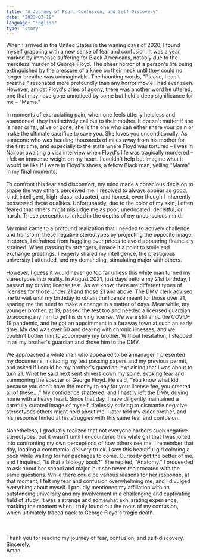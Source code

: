 ```yaml
---
title: "A Journey of Fear, Confusion, and Self-Discovery"
date: "2023-03-19"
language: "English"
type: "story"
---
```


When I arrived in the United States in the waning days of 2020, I found myself grappling with a new sense of fear and confusion. It was a year marked by immense suffering for Black Americans, notably due to the merciless murder of George Floyd. The sheer horror of a person's life being extinguished by the pressure of a knee on their neck until they could no longer breathe was unimaginable. The haunting words, "Please, I can't breathe!" resonated more profoundly than any horror movie I had ever seen. However, amidst Floyd's cries of agony, there was another word he uttered, one that may have gone unnoticed by some but held a deep significance for me – "Mama." <br /> <br />
In moments of excruciating pain, when one feels utterly helpless and abandoned, they instinctively call out to their mother. It doesn't matter if she is near or far, alive or gone; she is the one who can either share your pain or make the ultimate sacrifice to save you. She loves you unconditionally. As someone who was heading thousands of miles away from his mother for the first time, and especially to the state where Floyd was tortured – I was in Nairobi awaiting a visa interview when Floyd's life was tragically murdered – I felt an immense weight on my heart. I couldn't help but imagine what it would be like if I were in Floyd's shoes, a fellow Black man, yelling "Mama" in my final moments. <br /> <br />
To confront this fear and discomfort, my mind made a conscious decision to shape the way others perceived me. I resolved to always appear as good, kind, intelligent, high-class, educated, and honest, even though I inherently possessed these qualities. Unfortunately, due to the color of my skin, I often feared that others might misjudge me as poor, uneducated, deceitful, or harsh. These perceptions lurked in the depths of my unconscious mind. <br /> <br />
My mind came to a profound realization that I needed to actively challenge and transform these negative stereotypes by projecting the opposite image. In stores, I refrained from haggling over prices to avoid appearing financially strained. When passing by strangers, I made it a point to smile and exchange greetings. I eagerly shared my intelligence, the prestigious university I attended, and my demanding, stimulating major with others. <br /> <br />
However, I guess it would never go too far unless this white man turned my stereotypes into reality. In August 2021, just days before my 21st birthday, I passed my driving license test. As we know, there are different types of licenses for those under 21 and those 21 and above. The DMV clerk advised me to wait until my birthday to obtain the license meant for those over 21, sparing me the need to make a change in a matter of days. Meanwhile, my younger brother, at 19, passed the test too and needed a licensed guardian to accompany him to get his driving license. We were still amid the COVID-19 pandemic, and he got an appointment in a faraway town at such an early time. My dad was over 60 and dealing with chronic illnesses, and we couldn't bother him to accompany my brother. Without hesitation, I stepped in as my brother's guardian and drove him to the DMV. <br /> <br />
We approached a white man who appeared to be a manager. I presented my documents, including my test passing papers and my previous permit, and asked if I could be my brother's guardian, explaining that I was about to turn 21. What he said next sent shivers down my spine, evoking fear and summoning the specter of George Floyd. He said, "You know what kid, because you don't have the money to pay for your license fee, you created all of these…." My confidence shattered, and I hastily left the DMV, driving home with a heavy heart. Since that day, I have diligently maintained a carefully curated image of myself, tirelessly striving to dismantle negative stereotypes others might hold about me. I later told my older brother, and his response hinted at his struggles with this same fear and confusion. <br /> <br />
Nonetheless, I gradually realized that not everyone harbors such negative stereotypes, but it wasn't until I encountered this white girl that I was jolted into confronting my own perceptions of how others see me. I remember that day, loading a commercial delivery truck. I saw this beautiful girl coloring a book while waiting for her packages to come. Curiosity got the better of me, and I inquired, "Is that a biology book?" She replied, "Anatomy." I proceeded to ask about her school and major, but she never reciprocated with the same questions. While there could be various reasons for her response, at that moment, I felt my fear and confusion overwhelming me, and I divulged everything about myself. I proudly mentioned my affiliation with an outstanding university and my involvement in a challenging and captivating field of study. It was a strange and somewhat exhilarating experience, marking the moment when I truly found out the roots of my confusion, which ultimately traced back to George Floyd's tragic death. <br /> <br />
<br />
<br />
Thank you for reading my journey of fear, confusion, and self-discovery. <br />
Sincerely, <br />
Aman
